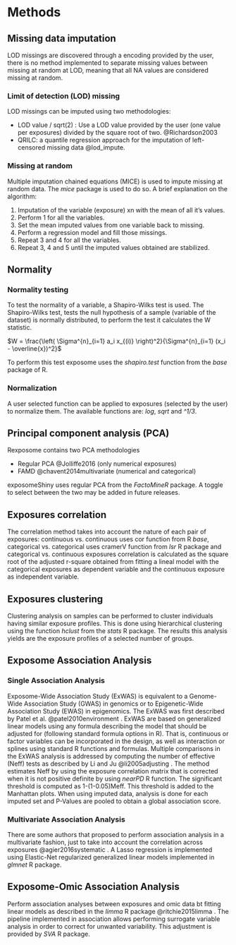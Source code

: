 # Methods

## Missing data imputation

LOD missings are discovered through a encoding provided by the user, there is no method implemented to separate missing values between missing at random at LOD, meaning that all NA values are considered missing at random.

### Limit of detection (LOD) missing

LOD missings can be imputed using two methodologies:

-   LOD value / sqrt(2) : Use a LOD value provided by the user (one value per exposures) divided by the square root of two. @Richardson2003
-   QRILC: a quantile regression approach for the imputation of left-censored missing data @lod_impute. 

### Missing at random

Multiple imputation chained equations (MICE) is used to impute missing at random data. The *mice* package is used to do so. A brief explanation on the algorithm:

1.  Imputation of the variable (exposure) xn with the mean of all it's values.
2.  Perform 1 for all the variables.
3.  Set the mean imputed values from one variable back to missing.
4.  Perform a regression model and fill those missings.
5.  Repeat 3 and 4 for all the variables.
6.  Repeat 3, 4 and 5 until the imputed values obtained are stabilized.

## Normality

### Normality testing

To test the normality of a variable, a Shapiro-Wilks test is used. The Shapiro-Wilks test, tests the null hypothesis of a sample (variable of the dataset) is normally distributed, to perform the test it calculates the W statistic.

$W = \frac{\left( \Sigma^{n}_{i=1} a_i x_{(i)} \right)^2}{\Sigma^{n}_{i=1} (x_i - \overline{x})^2}$

To perform this test exposome uses the *shapiro.test* function from the *base* package of R.

### Normalization

A user selected function can be applied to exposures (selected by the user) to normalize them. The available functions are: *log*, *sqrt* and *^1/3*.

## Principal component analysis (PCA)

Rexposome contains two PCA methodologies

+ Regular PCA @Jolliffe2016 (only numerical exposures)
+ FAMD @chavent2014multivariate (numerical and categorical)

exposomeShiny uses regular PCA from the *FactoMineR* package. A toggle to select between the two may be added in future releases.

## Exposures correlation

The correlation method takes into account the nature of each pair of exposures: continuous vs. continuous uses cor function from R *base*, categorical vs. categorical uses cramerV function from *lsr* R package and categorical vs. continuous exposures correlation is calculated as the square root of the adjusted r-square obtained from fitting a lineal model with the categorical exposures as dependent variable and the continuous exposure as independent variable.

## Exposures clustering

Clustering analysis on samples can be performed to cluster individuals having similar exposure profiles. This is done using hierarchical clustering using the function *hclust* from the *stats* R package. The results this analysis yields are the exposure profiles of a selected number of groups.

## Exposome Association Analysis

### Single Association Analysis

Exposome-Wide Association Study (ExWAS) is equivalent to a Genome-Wide Association Study (GWAS) in genomics or to Epigenetic-Wide Association Study (EWAS) in epigenomics. The ExWAS was first described by Patel et al. @patel2010environment . ExWAS are based on generalized linear models using any formula describing the model that should be adjusted for (following standard formula options in R). That is, continuous or factor variables can be incorporated in the design, as well as interaction or splines using standard R functions and formulas. Multiple comparisons in the ExWAS analysis is addressed by computing the number of effective (Neff) tests as described by Li and Ju @li2005adjusting . The method estimates Neff by using the exposure correlation matrix that is corrected when it is not positive definite by using *nearPD* R function. The significant threshold is computed as 1-(1-0.05)Meff. This threshold is added to the Manhattan plots. When using imputed data, analysis is done for each imputed set and P-Values are pooled to obtain a global association score.

### Multivariate Association Analysis

There are some authors that proposed to perform association analysis in a multivariate fashion, just to take into account the correlation across exposures @agier2016systematic . A Lasso regression is implemented using Elastic-Net regularized generalized linear models implemented in *glmnet* R package.

## Exposome-Omic Association Analysis

Perform association analyses between exposures and omic data bt fitting linear models as described in the *limma* R package @ritchie2015limma . The pipeline implemented in association allows performing surrogate variable analysis in order to correct for unwanted variability. This adjustment is provided by *SVA* R package.